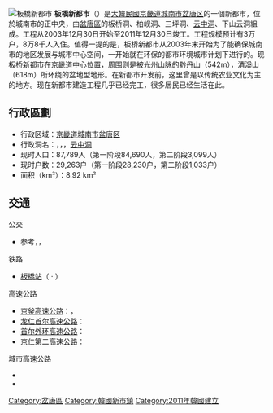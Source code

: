 {{NoteTA |G1=Transport}}
[[File:판교_-_panoramio_(1).jpg|板橋新都市]]
'''板橋新都市'''（{{kor|k=판교신도시|hj=板橋新都市|rm=Pan'gyosindosi}}）是[[大韓民國|大韓民國]][[京畿道|京畿道]][[城南市|城南市]][[盆唐区|盆唐区]]的一個新都市，位於城南市的正中央，由[[盆唐區|盆唐區]]的板桥洞、柏岘洞、三坪洞、[[云中洞|云中洞]]、下山云洞組成。工程从2003年12月30日开始至2011年12月30日竣工。工程规模预计有3万户，8万8千人入住。值得一提的是，板桥新都市从2003年末开始为了能确保城南市的地区发展与城市中心空间，一开始就在环保的都市环境城市计划下进行的。现板桥新都市在[[京畿道|京畿道]]中心位置，周围则是被光州山脉的黔丹山（542m），清溪山（618m）所环绕的盆地型地形。在新都市开发前，这里曾是以传统农业文化为主的地方。现在新都市建造工程几乎已经完工，很多居民已经生活在此。

== 行政區劃 ==
* 行政区域：[[京畿道|京畿道]][[城南市|城南市]][[盆唐区|盆唐区]]
* 行政洞名：{{Link-ko|板桥洞|판교동}}，{{Link-ko|柏岘洞|백현동}}，{{Link-ko|三坪洞|삼평동}}，[[云中洞|云中洞]]
* 现时人口：87,789人（第一阶段84,690人，第二阶段3,099人）
* 现时户数：29,263户（第一阶段28,230户，第二阶段1,033户）
* 面积（km²）：8.92 km²

==交通==
; 公交
* 参考{{Link-ko|城南市公交|성남시의 시내버스}}，{{Link-ko|光州市公交|광주시의 시내버스}}，{{Link-ko|水源市公交|수원시의 시내버스}}
; 铁路
* [[板橋站_(京畿道)|板橋站]]（{{韓國都市鐵道|SBS}} · {{韓國都市鐵道|KR3}}）

<!--* [[京江线|京江线]]（{{Link-ko|月串-板桥线|월곶-판교선}}，首都圈南部循环线，第2仁川国际机场铁路）：板桥站，西板桥站（计划中）
* [[首尔地铁8号线|首尔地铁8号线]]：板桥站（计划中）
* {{Link-ko|三成-东滩 广域快车铁路|삼성-동탄 광역급행철도}}：板桥站（计划中）-->
; 高速公路
* [[京釜高速公路|京釜高速公路]]：{{Link-ko|板桥JC|판교 분기점}}，{{Link-ko|板桥IC|판교 나들목}}
* [[龙仁首尔高速公路|龙仁首尔高速公路]]：{{Link-ko|西板桥IC|서판교 나들목}}
* [[首尔外环高速公路|首尔外环高速公路]]：{{Link-ko|板桥JC|판교 분기점}}
* [[京仁第二高速公路|京仁第二高速公路]]：{{Link-ko|始兴IC|시흥 나들목 (성남)}}
; 城市高速公路
* {{Link-ko|盆唐内谷城市高速公路|분당내곡도시고속화도로}}
* {{Link-ko|盆唐水西城市高速公路|분당수서도시고속화도로}}


{{城南市行政區劃}}
{{韓國計畫都市}}
{{Korea-stub}}

{{DEFAULTSORT:Pangyo}}
[[Category:盆唐區|Category:盆唐區]]
[[Category:韓國新市鎮|Category:韓國新市鎮]]
[[Category:2011年韓國建立|Category:2011年韓國建立]]